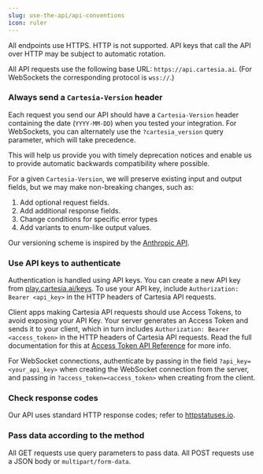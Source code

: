 ---
slug: use-the-api/api-conventions
icon: ruler
---
<Warning>
  All endpoints use HTTPS. HTTP is not supported. API keys that call the API
  over HTTP may be subject to automatic rotation.
</Warning>

All API requests use the following base URL: `https://api.cartesia.ai`. (For WebSockets the corresponding protocol is `wss://`.)

### Always send a `Cartesia-Version` header

Each request you send our API should have a `Cartesia-Version` header containing the date (`YYYY-MM-DD`) when you tested your integration. For WebSockets, you can alternately use the `?cartesia_version` query parameter, which will take precedence.

This will help us provide you with timely deprecation notices and enable us to provide automatic backwards compatibility where possible.

For a given `Cartesia-Version`, we will preserve existing input and output fields, but we may make non-breaking changes, such as:

1. Add optional request fields.
2. Add additional response fields.
3. Change conditions for specific error types
4. Add variants to enum-like output values.

Our versioning scheme is inspired by the [Anthropic API](https://docs.anthropic.com/en/api/versioning).

### Use API keys to authenticate

Authentication is handled using API keys. You can create a new API key from [play.cartesia.ai/keys](https://play.cartesia.ai/keys). To use your API key, include `Authorization: Bearer <api_key>` in the HTTP headers of Cartesia API requests.

Client apps making Cartesia API requests should use Access Tokens, to avoid exposing your API Key. Your server generates an Access Token and sends it to your client, which in turn includes `Authorization: Bearer <access_token>` in the HTTP headers of Cartesia API requests.
Read the full documentation for this at [Access Token API Reference](/api-reference/auth/access-token) for more info.

For WebSocket connections, authenticate by passing in the field `?api_key=<your_api_key>` when creating the WebSocket connection from the server, and passing in `?access_token=<access_token>` when creating from the client.

### Check response codes

Our API uses standard HTTP response codes; refer to [httpstatuses.io](https://httpstatuses.io).

### Pass data according to the method

All GET requests use query parameters to pass data. All POST requests use a JSON body or `multipart/form-data`.
